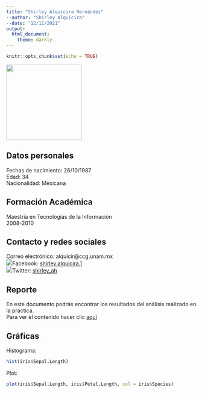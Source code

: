 ```yaml
---
title: "Shirley Alquicira Hernández"
--author: "Shirley Alquicira"
--date: "12/11/2021"
output: 
  html_document:
    theme: darkly
---
```


```r
knitr::opts_chunk$set(echo = TRUE)
```


<img src="./img/shirley.jpg" width="200" height="200" />


## Datos personales

Fechas de nacimiento: 26/10/1987  
Edad: 34  
Nacionalidad: Mexicana  


## Formación Académica
Maestría en Tecnologías de la Información  
2008-2010  

## Contacto y redes sociales
Correo electrónico: alquicir@ccg.unam.mx  
![](./img/facebook_icon.png)Facebook: [shirley.alquicira.1](https://www.facebook.com/shirley.alquicira.1)    
![](./img/Twitter_icon.png)Twitter: [shirley_ah](https://twitter.com/shirley_ah)  


## Reporte

En este documento podrás encontrar los resultados del análisis realizado en la práctica.  
Para ver el contenido hacer clic [aquí](./docs/reporteClase.pdf)


## Gráficas

Histograma:  

```r
hist(iris$Sepal.Length)
```

Plot:  

```r
plot(iris$Sepal.Length, iris$Petal.Length, col = iris$Species)
```
